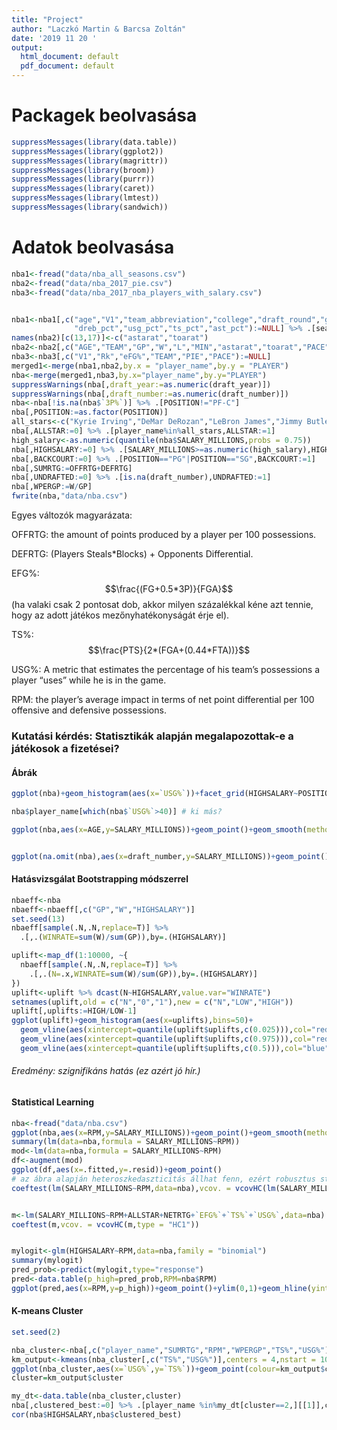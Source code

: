 ```yaml
---
title: "Project"
author: "Laczkó Martin & Barcsa Zoltán"
date: '2019 11 20 '
output:
  html_document: default
  pdf_document: default
---
```


# Packagek beolvasása

```r
suppressMessages(library(data.table))
suppressMessages(library(ggplot2))
suppressMessages(library(magrittr))
suppressMessages(library(broom))
suppressMessages(library(purrr))
suppressMessages(library(caret))
suppressMessages(library(lmtest))
suppressMessages(library(sandwich))
```

# Adatok beolvasása

```r
nba1<-fread("data/nba_all_seasons.csv")
nba2<-fread("data/nba_2017_pie.csv")
nba3<-fread("data/nba_2017_nba_players_with_salary.csv")


nba1<-nba1[,c("age","V1","team_abbreviation","college","draft_round","gp","pts","reb","ast","net_rating","oreb_pct",
              "dreb_pct","usg_pct","ts_pct","ast_pct"):=NULL] %>% .[season=="2016-17"] %>% .[,season:=NULL]
names(nba2)[c(13,17)]<-c("astarat","toarat")
nba2<-nba2[,c("AGE","TEAM","GP","W","L","MIN","astarat","toarat","PACE","PIE"):=NULL]
nba3<-nba3[,c("V1","Rk","eFG%","TEAM","PIE","PACE"):=NULL]
merged1<-merge(nba1,nba2,by.x = "player_name",by.y = "PLAYER")
nba<-merge(merged1,nba3,by.x="player_name",by.y="PLAYER")
suppressWarnings(nba[,draft_year:=as.numeric(draft_year)])
suppressWarnings(nba[,draft_number:=as.numeric(draft_number)])
nba<-nba[!is.na(nba$`3P%`)] %>% .[POSITION!="PF-C"]
nba[,POSITION:=as.factor(POSITION)]
all_stars<-c("Kyrie Irving","DeMar DeRozan","LeBron James","Jimmy Butler","Giannis Antetokounmpo","Isaiah Thomas","John Wall","Kevin Love","Carmelo Anthony","Kyle Lowry","Paul George","Kemba Walker","Paul Millsap","Stephen Curry","James Harden","Kevin Durant","Kawhi Leonard","Anthony Davis","Russell Westbrook","Klay Thompson","Draymond Green","DeMarcus Cousins","Marc Gasol","DeAndre Jordan","Gordon Hayward")
nba[,ALLSTAR:=0] %>% .[player_name%in%all_stars,ALLSTAR:=1]
high_salary<-as.numeric(quantile(nba$SALARY_MILLIONS,probs = 0.75))
nba[,HIGHSALARY:=0] %>% .[SALARY_MILLIONS>=as.numeric(high_salary),HIGHSALARY:=1]
nba[,BACKCOURT:=0] %>% .[POSITION=="PG"|POSITION=="SG",BACKCOURT:=1]
nba[,SUMRTG:=OFFRTG+DEFRTG]
nba[,UNDRAFTED:=0] %>% .[is.na(draft_number),UNDRAFTED:=1]
nba[,WPERGP:=W/GP]
fwrite(nba,"data/nba.csv")

```

Egyes változók magyarázata:

OFFRTG: the amount of points produced by a player per 100 possessions.

DEFRTG: (Players Steals*Blocks) + Opponents Differential.

EFG%: $$\frac{(FG+0.5*3P)}{FGA}$$ (ha valaki csak 2 pontosat dob, akkor milyen százalékkal kéne azt tennie, hogy az adott játékos mezőnyhatékonyságát érje el).

TS%: $$\frac{PTS}{2*(FGA+(0.44*FTA))}$$

USG%: A metric that estimates the percentage of his team's possessions a player "uses" while he is in the game.

RPM: the player’s average impact in terms of net point differential per 100 offensive and defensive possessions.

### Kutatási kérdés: Statisztikák alapján megalapozottak-e a játékosok a fizetései?

#### Ábrák

```r
ggplot(nba)+geom_histogram(aes(x=`USG%`))+facet_grid(HIGHSALARY~POSITION)+labs(title = "Usage % eloszlása pozíció és magas fizetés függvényében",y="")+scale_y_continuous(breaks = scales::pretty_breaks())

nba$player_name[which(nba$`USG%`>40)] # ki más?

ggplot(nba,aes(x=AGE,y=SALARY_MILLIONS))+geom_point()+geom_smooth(method = "lm",formula = "y~x+I(x^2)",se=F)+geom_jitter(width = 0.3)+scale_x_continuous(breaks = c(19:40))+scale_y_continuous(breaks = c(seq(0,max(nba$SALARY_MILLIONS),2)))+labs(title = "Az életkor és a fizetések kapcsolata",x="Életkor",y="Fizetés (millió $)")


ggplot(na.omit(nba),aes(x=draft_number,y=SALARY_MILLIONS))+geom_point()+geom_smooth(method="lm",formula="y~x+I(x^2)+I(x^3)")+labs(x="Hányadik helyen draftolták",y="Fizetés (millió $)")

```


#### Hatásvizsgálat Bootstrapping módszerrel

```r
nbaeff<-nba
nbaeff<-nbaeff[,c("GP","W","HIGHSALARY")]
set.seed(13)
nbaeff[sample(.N,.N,replace=T)] %>% 
  .[,.(WINRATE=sum(W)/sum(GP)),by=.(HIGHSALARY)]

uplift<-map_df(1:10000, ~{
  nbaeff[sample(.N,.N,replace=T)] %>% 
    .[,.(N=.x,WINRATE=sum(W)/sum(GP)),by=.(HIGHSALARY)]
})
uplift<-uplift %>% dcast(N~HIGHSALARY,value.var="WINRATE")
setnames(uplift,old = c("N","0","1"),new = c("N","LOW","HIGH"))
uplift[,uplifts:=HIGH/LOW-1]
ggplot(uplift)+geom_histogram(aes(x=uplifts),bins=50)+
  geom_vline(aes(xintercept=quantile(uplift$uplifts,c(0.025))),col="red",lwd=2)+
  geom_vline(aes(xintercept=quantile(uplift$uplifts,c(0.975))),col="red",lwd=2)+
  geom_vline(aes(xintercept=quantile(uplift$uplifts,c(0.5))),col="blue",lwd=2)

```

###### Eredmény: szignifikáns hatás (ez azért jó hír.)

#### Statistical Learning

```r

nba<-fread("data/nba.csv")
ggplot(nba,aes(x=RPM,y=SALARY_MILLIONS))+geom_point()+geom_smooth(method = "lm",se=F)
summary(lm(data=nba,formula = SALARY_MILLIONS~RPM))
mod<-lm(data=nba,formula = SALARY_MILLIONS~RPM)
df<-augment(mod)
ggplot(df,aes(x=.fitted,y=.resid))+geom_point()
# az ábra alapján heteroszkedaszticitás állhat fenn, ezért robusztus standard hibákat használunk.
coeftest(lm(SALARY_MILLIONS~RPM,data=nba),vcov. = vcovHC(lm(SALARY_MILLIONS~RPM,data=nba),type = "HC1"))


m<-lm(SALARY_MILLIONS~RPM+ALLSTAR+NETRTG+`EFG%`+`TS%`+`USG%`,data=nba)
coeftest(m,vcov. = vcovHC(m,type = "HC1"))


mylogit<-glm(HIGHSALARY~RPM,data=nba,family = "binomial")
summary(mylogit)
pred_prob<-predict(mylogit,type="response")
pred<-data.table(p_high=pred_prob,RPM=nba$RPM)
ggplot(pred,aes(x=RPM,y=p_high))+geom_point()+ylim(0,1)+geom_hline(yintercept = 0.5,col="red")+scale_x_continuous(breaks = c(-6:8))+labs(x="Real Plus Minus",y="Probability of high salary")

```


#### K-means Cluster


```r

set.seed(2)

nba_cluster<-nba[,c("player_name","SUMRTG","RPM","WPERGP","TS%","USG%")]
km_output<-kmeans(nba_cluster[,c("TS%","USG%")],centers = 4,nstart = 100)
ggplot(nba_cluster,aes(x=`USG%`,y=`TS%`))+geom_point(colour=km_output$cluster)
cluster=km_output$cluster

my_dt<-data.table(nba_cluster,cluster)
nba[,clustered_best:=0] %>% .[player_name %in%my_dt[cluster==2,][[1]],clustered_best:=1]
cor(nba$HIGHSALARY,nba$clustered_best)
```


